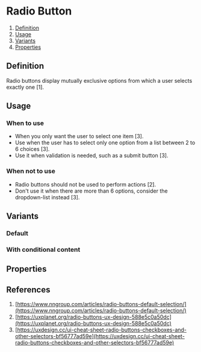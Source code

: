 
<Meta of={RadioButtonStories} />

# Radio Button
1. [Definition](#definition)
2. [Usage](#usage)
3. [Variants](#variants)
4. [Properties](#properties)

## Definition
Radio buttons display mutually exclusive options from which a user selects exactly one [1].
<Canvas of={RadioButtonStories.Default} />

## Usage

### When to use
- When you only want the user to select one item [3].
- Use when the user has to select only one option from a list between 2 to 6 choices [3].
- Use it when validation is needed, such as a submit button [3].

### When not to use
- Radio buttons should not be used to perform actions [2].
- Don't use it when there are more than 6 options, consider the dropdown-list instead [3].

## Variants

### Default
<Canvas of={RadioButtonStories.Default} />

### With conditional content
<Canvas of={RadioButtonStories.WithConditionalContent} />

## Properties
<ArgTypes of={RadioButtonGroup} />

## References
1. [https://www.nngroup.com/articles/radio-buttons-default-selection/](https://www.nngroup.com/articles/radio-buttons-default-selection/)
2. [https://uxplanet.org/radio-buttons-ux-design-588e5c0a50dc](https://uxplanet.org/radio-buttons-ux-design-588e5c0a50dc)
3. [https://uxdesign.cc/ui-cheat-sheet-radio-buttons-checkboxes-and-other-selectors-bf56777ad59e](https://uxdesign.cc/ui-cheat-sheet-radio-buttons-checkboxes-and-other-selectors-bf56777ad59e)
